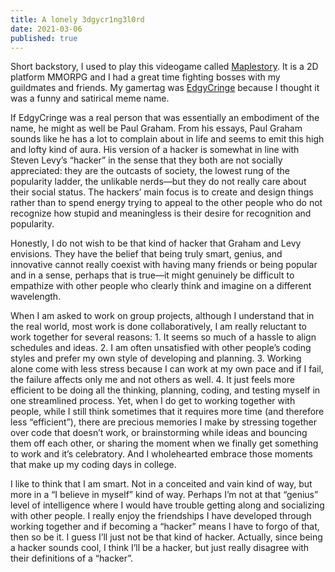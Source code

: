 ```yaml
---
title: A lonely 3dgycr1ng3l0rd
date: 2021-03-06
published: true
---
```


Short backstory, I used to play this videogame called [Maplestory](https://maplestory.nexon.net/). It is a 2D platform MMORPG and I had a great time fighting bosses with my guildmates and friends. My gamertag was [EdgyCringe](https://maplestory.gg/c/gms/EdgyCringe) because I thought it was a funny and satirical meme name.

If EdgyCringe was a real person that was essentially an embodiment of the name, he might as well be Paul Graham. From his essays, Paul Graham sounds like he has a lot to complain about in life and seems to emit this high and lofty kind of aura. His version of a hacker is somewhat in line with Steven Levy’s “hacker” in the sense that they both are not socially appreciated: they are the outcasts of society, the lowest rung of the popularity ladder, the unlikable nerds—but they do not really care about their social status. The hackers’ main focus is to create and design things rather than to spend energy trying to appeal to the other people who do not recognize how stupid and meaningless is their desire for recognition and popularity.

Honestly, I do not wish to be that kind of hacker that Graham and Levy envisions. They have the belief that being truly smart, genius, and innovative cannot really coexist with having many friends or being popular and in a sense, perhaps that is true—it might genuinely be difficult to empathize with other people who clearly think and imagine on a different wavelength.

When I am asked to work on group projects, although I understand that in the real world, most work is done collaboratively, I am really reluctant to work together for several reasons: 1. It seems so much of a hassle to align schedules and ideas. 2. I am often unsatisfied with other people’s coding styles and prefer my own style of developing and planning. 3. Working alone come with less stress because I can work at my own pace and if I fail, the failure affects only me and not others as well. 4. It just feels more efficient to be doing all the thinking, planning, coding, and testing myself in one streamlined process. Yet, when I do get to working together with people, while I still think sometimes that it requires more time (and therefore less “efficient”), there are precious memories I make by stressing together over code that doesn’t work, or brainstorming while ideas and bouncing them off each other, or sharing the moment when we finally get something to work and it’s celebratory. And I wholehearted embrace those moments that make up my coding days in college.

I like to think that I am smart. Not in a conceited and vain kind of way, but more in a “I believe in myself” kind of way. Perhaps I’m not at that “genius” level of intelligence where I would have trouble getting along and socializing with other people. I really enjoy the friendships I have developed through working together and if becoming a “hacker” means I have to forgo of that, then so be it. I guess I’ll just not be that kind of hacker. Actually, since being a hacker sounds cool, I think I’ll be a hacker, but just really disagree with their definitions of a “hacker”.
